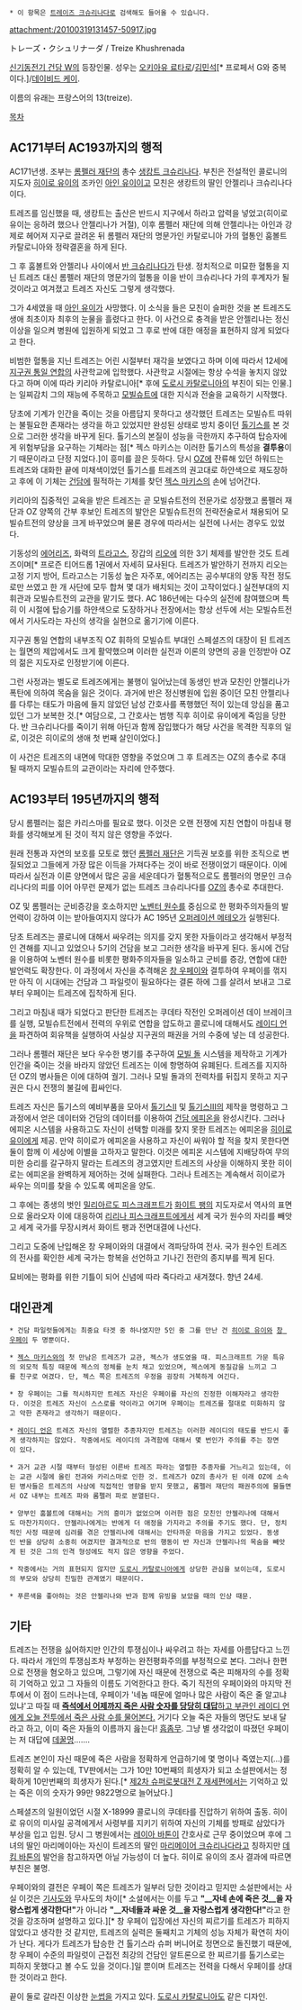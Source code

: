  * 이 항목은 [[트레이즈 크슈리나다]]로 검색해도 들어올 수 있습니다.

attachment:/20100319131457-50917.jpg

トレーズ・クシュリナーダ / Treize Khushrenada

[[신기동전기 건담 W]]의 등장인물. 성우는 [[오키아유 료타로]]/[[김민석]][* 프로페서 G와 중복이다.]/[[데이비드 케이]].

이름의 유래는 프랑스어의 13(treize).

[[목차]]

== AC171부터 AC193까지의 행적 ==
AC171년생. 조부는 [[롬펠러 재단]]의 총수 [[생캉트 크슈리나다]]. 부친은 전설적인 콜로니의 지도자 [[히이로 유이]]의 조카인 [[아인 유이]]이고 모친은 생캉트의 딸인 안젤리나 크슈리나다이다.

트레즈를 임신했을 때, 생캉트는 출산은 반드시 지구에서 하라고 압력을 넣었고(히이로 유이는 응하려 했으나 안젤리나가 거절), 이후 롬펠러 재단에 의해 안젤리나는 아인과 강제로 헤어져 지구로 끌려온 뒤 롬펠러 재단의 명문가인 카탈로니아 가의 혈통인 훔볼트 카탈로니아와 정략결혼을 하게 된다.

그 후 훔볼트와 안젤리나 사이에서 [[반 크슈리나다]]가 탄생. 정치적으로 미묘한 혈통을 지닌 트레즈 대신 롬펠러 재단의 명문가의 혈통을 이을 반이 크슈리나다 가의 후계자가 될 것이라고 여겨졌고 트레즈 자신도 그렇게 생각했다.

그가 4세였을 때 [[아인 유이]]가 사망했다. 이 소식을 들은 모친이 슬퍼한 것을 본 트레즈도 생애 최초이자 최후의 눈물을 흘렸다고 한다. 이 사건으로 충격을 받은 안젤리나는 정신이상을 일으켜 병원에 입원하게 되었고 그 후로 반에 대한 애정을 표현하지 않게 되었다고 한다.

비범한 혈통을 지닌 트레즈는 어린 시절부터 재각을 보였다고 하며 이에 따라서 12세에 [[지구권 통일 연합]]의 사관학교에 입학했다. 사관학교 시절에는 항상 수석을 놓치지 않았다고 하며 이에 따라 키리아 카탈로니아[* 후에 [[도로시 카탈로니아]]의 부친이 되는 인물.]는 일찌감치 그의 재능에 주목하고 [[모빌슈트]]에 대한 지식과 전술을 교육하기 시작했다.

당초에 기계가 인간을 죽이는 것을 아름답지 못하다고 생각했던 트레즈는 모빌슈트 따위는 불필요한 존재라는 생각을 하고 있었지만 완성된 상태로 방치 중이던 [[톨기스]]를 본 것으로 그러한 생각을 바꾸게 된다. 톨기스의 본질이 성능을 극한까지 추구하여 탑승자에게 위험부담을 요구하는 기체라는 점[* 젝스 마키스는 이러한 톨기스의 특성을 '''결투용'''이기 때문이라고 단정 지었다.]이 흥미를 끌은 듯하다. 당시 [[OZ(신기동전기 건담 W)|OZ]]에 잔류해 있던 하워드는 트레즈와 대화한 끝에 미채색이었던 톨기스를 트레즈의 권고대로 하얀색으로 재도장하고 후에 이 기체는 [[건담]]에 필적하는 기체를 찾던 [[젝스 마키스]]의 손에 넘어간다.

키리아의 집중적인 교육을 받은 트레즈는 곧 모빌슈트전의 전문가로 성장했고 롬펠러 재단과 OZ 양쪽의 간부 후보인 트레즈의 발안은 모빌슈트전의 전략전술로서 채용되어 모빌슈트전의 양상을 크게 바꾸었으며 물론 경우에 따라서는 실전에 나서는 경우도 있었다.

기동성의 [[에어리즈]], 화력의 [[트라고스]], 장갑의 [[리오(MS)|리오]]에 의한 3기 체제를 발안한 것도 트레즈이며[* 프로즌 티어드롭 1권에서 자세히 묘사된다. 트레즈가 발안하기 전까지 리오는 고정 기지 방어, 트라고스는 기동성 높은 자주포, 에어리즈는 공수부대의 양동 작전 정도로만 쓰였고 한 개 사단에 모두 합쳐 몇 대가 배치되는 것이 고작이었다.] 실전부대의 지휘관과 모빌슈트전의 교관을 맡기도 했다. AC 186년에는 다수의 실전에 참여했으며 특히 이 시절에 탑승기를 하얀색으로 도장하거나 전장에서는 항상 선두에 서는 모빌슈트전에서 기사도라는 자신의 생각을 실현으로 옮기기에 이른다.

지구권 통일 연합의 내부조직 OZ 휘하의 모빌슈트 부대인 스페셜즈의 대장이 된 트레즈는 월면의 제압에서도 크게 활약했으며 이러한 실전과 이론의 양면의 공을 인정받아 OZ의 젊은 지도자로 인정받기에 이른다.

그런 사정과는 별도로 트레즈에게는 불행이 일어났는데 동생인 반과 모친인 안젤리나가 폭탄에 의하여 목숨을 잃은 것이다. 과거에 반은 정신병원에 입원 중이던 모친 안젤리나를 다루는 태도가 마음에 들지 않았던 남성 간호사를 폭행했던 적이 있는데 앙심을 품고 있던 그가 보복한 것.[* 여담으로, 그 간호사는 범행 직후 히이로 유이에게 죽임을 당한다. 반 크슈리나다를 죽이기 위해 아딘과 함께 잠입했다가 해당 사건을 목격한 직후의 일로, 이것은 히이로의 생애 첫 번째 살인이었다.]

이 사건은 트레즈의 내면에 막대한 영향을 주었으며 그 후 트레즈는 OZ의 총수로 추대될 때까지 모빌슈트의 교관이라는 자리에 안주했다.

== AC193부터 195년까지의 행적 ==
당시 롬펠러는 젊은 카리스마를 필요로 했다. 이것은 오랜 전쟁에 지친 연합이 마침내 평화를 생각해보게 된 것이 적지 않은 영향을 주었다.

원래 전통과 자연의 보호를 모토로 했던 [[롬펠러 재단]]은 기득권 보호를 위한 조직으로 변질되었고 그들에게 가장 많은 이득을 가져다주는 것이 바로 전쟁이었기 때문이다. 이에 따라서 실전과 이론 양면에서 많은 공을 세운데다가 혈통적으로도 롬펠러의 명문인 크슈리나다의 피를 이어 아무런 문제가 없는 트레즈 크슈리나다를 [[OZ(신기동전기 건담 W)|OZ]]의 총수로 추대한다.

OZ 및 롬펠러는 군비증강을 호소하지만 [[마샬 노벤터|노벤터 원수]]를 중심으로 한 평화주의자들의 발언력이 강하여 이는 받아들여지지 않다가 AC 195년 [[오퍼레이션 메테오]]가 실행된다.

당초 트레즈는 콜로니에 대해서 싸우려는 의지를 갖지 못한 자들이라고 생각해서 부정적인 견해를 지니고 있었으나 5기의 건담을 보고 그러한 생각을 바꾸게 된다. 동시에 건담을 이용하여 노벤터 원수를 비롯한 평화주의자들을 일소하고 군비를 증강, 연합에 대한 발언력도 확장한다. 이 과정에서 자신을 추격해온 [[창 우페이]]와 결투하여 우페이를 꺾지만 아직 이 시대에는 건담과 그 파일럿이 필요하다는 결론 하에 그를 살려서 보내고 그로부터 우페이는 트레즈에 집착하게 된다.

그리고 마침내 때가 되었다고 판단한 트레즈는 쿠데타 작전인 오퍼레이션 데이 브레이크를 실행, 모빌슈트전에서 전력의 우위로 연합을 압도하고 콜로니에 대해서도 [[레이디 언]]을 파견하여 회유책을 실행하여 사실상 지구권의 패권을 거의 수중에 넣는 데 성공한다.

그러나 롬펠러 재단은 보다 우수한 병기를 추구하여 [[모빌 돌]] 시스템을 제작하고 기계가 인간을 죽이는 것을 바라지 않았던 트레즈는 이에 항명하여 유폐된다. 트레즈를 지지하던 OZ의 병사들은 이에 대하여 궐기. 그러나 모빌 돌과의 전력차를 뒤집지 못하고 지구권은 다시 전쟁의 불길에 휩싸인다.

트레즈 자신은 톨기스의 예비부품을 모아서 [[톨기스II]] 및 [[톨기스III]]의 제작을 명령하고 그 과정에서 얻은 데이터와 건담의 데이터를 이용하여 [[건담 에피온]]을 완성시킨다. 그러나 에피온 시스템을 사용하고도 자신이 선택할 미래를 찾지 못한 트레즈는 에피온을 [[히이로 유이]]에게 제공. 만약 히이로가 에피온을 사용하고 자신이 싸워야 할 적을 찾지 못한다면 둘이 함께 이 세상에 이별을 고하자고 말한다. 이것은 에피온 시스템에 지배당하여 무의미한 승리를 갈구하지 말라는 트레즈의 경고였지만 트레즈의 사상을 이해하지 못한 히이로는 에피온을 완벽하게 제어하는 것에 실패한다. 그러나 트레즈는 계속해서 히이로가 싸우는 의미를 찾을 수 있도록 에피온을 양도.

그 후에는 종생의 벗인 [[밀리아르도 피스크래프트]]가 [[화이트 팽]]의 지도자로서 역사의 표면으로 올라오자 이에 대응하여 [[리리나 도리안|리리나 피스크래프트]]에게서 세계 국가 원수의 자리를 빼앗고 세계 국가를 무장시켜서 화이트 팽과 전면대결에 나선다.

그리고 도중에 난입해온 창 우페이와의 대결에서 격파당하여 전사. 국가 원수인 트레즈의 전사를 확인한 세계 국가는 항복을 선언하고 기나긴 전란의 종지부를 찍게 된다.

묘비에는 평화를 위한 기틀이 되어 신념에 따라 죽다라고 새겨졌다. 향년 24세.

== 대인관계 ==
 * 건담 파일럿들에게는 최중요 타겟 중 하나였지만 5인 중 그를 만난 건 [[히이로 유이]]와 [[창 우페이]] 두 명뿐이다.

 * [[젝스 마키스]]와의 첫 만남은 트레즈가 교관, 젝스가 생도였을 때. 피스크래프트 가문 특유의 외모적 특징 때문에 젝스의 정체를 눈치 채고 있었으며, 젝스에게 동질감을 느끼고 그를 친구로 여겼다. 단, 젝스 쪽은 트레즈의 우정을 굉장히 거북하게 여긴다.

 * 창 우페이는 그를 적시하지만 트레즈 자신은 우페이를 자신의 진정한 이해자라고 생각한다. 이것은 트레즈 자신이 스스로를 악이라고 여기며 우페이는 트레즈를 절대로 미화하지 않고 악한 존재라고 생각하기 때문이다.

 * [[레이디 언]]은 트레즈 자신의 열렬한 추종자지만 트레즈는 이러한 레이디의 태도를 반드시 좋게 생각하지는 않았다. 작중에서도 레이디의 과격함에 대해서 몇 번인가 주의를 주는 장면이 있다.

 * 과거 교관 시절 때부터 형성된 이른바 트레즈 파라는 열렬한 추종자를 거느리고 있는데, 이는 교관 시절에 올린 전과와 카리스마로 인한 것. 트레즈가 OZ의 총사가 된 이래 OZ에 소속된 병사들은 트레즈의 사상에 직접적인 영향을 받지 못했고, 롬펠러 재단의 패권주의에 물들면서 OZ 내부는 트레즈 파와 롬펠러 파로 분열된다.

 * 양부인 훔볼트에 대해서는 거의 흥미가 없었으며 이러한 점은 모친인 안젤리나에 대해서도 마찬가지이다. 안젤리나에게는 반에게 더 애정을 가지라고 주의를 주기도 했다. 단, 정치적인 사정 때문에 심려를 겪은 안젤리나에 대해서는 안타까운 마음을 가지고 있었다. 동생인 반을 상당히 소중히 여겼지만 결과적으로 반의 행동이 반 자신과 안젤리나의 목숨을 빼앗게 된 것은 그의 인격 형성에도 적지 않은 영향을 주었다.

 * 작중에서는 거의 표현되지 않지만 [[도로시 카탈로니아]]에게 상당한 관심을 보이는데, 도로시의 부모와 상당히 친밀한 관계였기 때문이다.

 * 푸른색을 좋아하는 것은 안젤리나와 반과 함께 유빙을 보았을 때의 인상 때문.

== 기타 ==
트레즈는 전쟁을 싫어하지만 인간의 투쟁심이나 싸우려고 하는 자세를 아름답다고 느낀다. 따라서 개인의 투쟁심조차 부정하는 완전평화주의를 부정적으로 본다. 그러나 한편으로 전쟁을 혐오하고 있으며, 그렇기에 자신 때문에 전쟁으로 죽은 피해자의 수를 정확히 기억하고 있고 그 자들의 이름도 기억한다고 한다. 죽기 직전의 우페이와의 마지막 전투에서 이 점이 드러나는데, 우페이가 '네놈 때문에 얼마나 많은 사람이 죽은 줄 알고냐 있냐'고 따질 때 [http://bbs2.ruliweb.daum.net/gaia/do/ruliweb/family/230/read?bbsId=G005&articleId=10252516&itemId=75 '''즉석에서 어제까지 죽은 사람 숫자를 당당히 대답'''하고 부관인 레이디 언에게 오늘 전투에서 죽은 사람 수를 물어본다.] 거기다 오늘 죽은 자들의 명단도 보내 달라고 하고, 이미 죽은 자들의 이름까지 읊는다! [[흠좀무]]. 그냥 별 생각없이 따졌던 우페이는 저 대답에 [[데꿀멍]]…….

트레즈 본인이 자신 때문에 죽은 사람을 정확하게 언급하기에 몇 명이나 죽였는지(…)를 정확히 알 수 있는데, TV판에서는 그가 10만 10번째의 희생자가 되고 소설판에서는 정확하게 10만번째의 희생자가 된다.[* [[제2차 슈퍼로봇대전 Z 재세편]]에서는 기억하고 있는 죽은 이의 숫자가 99만 9822명으로 늘어났다.]

스페셜즈의 일원이었던 시절 X-18999 콜로니의 쿠데타를 진압하기 위하여 출동. 히이로 유이의 미사일 공격에게서 사령부를 지키기 위하여 자신의 기체를 방패로 삼았다가 부상을 입고 입원. 당시 그 병원에서는 [[레이아 바톤]]이 간호사로 근무 중이었으며 후에 그녀의 딸인 마리메이아는 자신이 트레즈의 딸인 [[마리메이어 크슈리나다]]라고 칭하지만 [[데킴 바톤]]의 발언을 참고하자면 아닐 가능성이 더 높다. 히이로 유이의 조사 결과에 따르면 부친은 불명.

우페이와의 결전은 우페이 쪽은 트레즈가 일부러 당한 것이라고 믿지만 소설판에서는 사실 이것은 [[기사도]]와 무사도의 차이[* 소설에서는 이를 두고 '''"__자네 손에 죽은 것__을 자랑스럽게 생각한다!"'''가 아니라 '''"__자네들과 싸운 것__을 자랑스럽게 생각한다!"'''라고 한 것을 강조하며 설명하고 있다.][* 창 우페이 입장에선 자신의 찌르기를 트레즈가 피하지 않았다고 생각한 것 같지만, 트레즈의 실력은 둘째치고 기체의 성능 자체가 확연히 차이가 난다. 게다가 트레즈가 탑승한 건 톨기스라 슈퍼 버니어로 정면으로 돌진했기 때문에, 창 우페이 수준의 파일럿이 근접전 최강의 건담인 알트론으로 한 찌르기를 톨기스로는 피하지 못했다고 볼 수도 있을 것이다.]일 뿐이며 트레즈는 전력을 다해서 우페이를 상대한 것이라고 한다.

끝이 둘로 갈라진 이상한 [[눈썹]]을 가지고 있다. [[도로시 카탈로니아]]도 같은 디자인.
